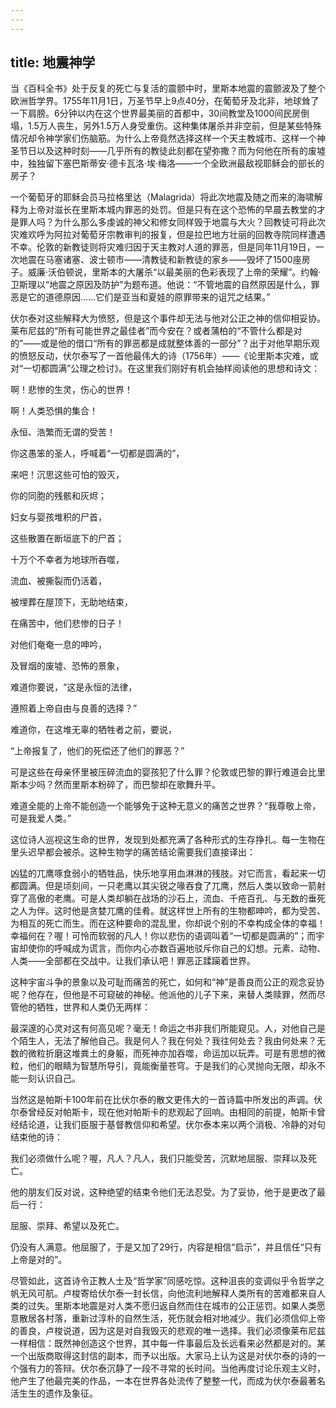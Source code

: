 ```yaml
---
---
---
```

title: 地震神学
---




当《百科全书》处于反复的死亡与复活的震颤中时，里斯本地震的震颤波及了整个欧洲哲学界。1755年11月1日，万圣节早上9点40分，在葡萄牙及北非，地球耸了一下肩膀。6分钟以内在这个世界最美丽的首都中，30间教堂及1000间民房倒塌，1.5万人丧生，另外1.5万人身受重伤。这种集体屠杀并非空前，但是某些特殊情况却令神学家们伤脑筋。为什么上帝竟然选择这样一个天主教城市、这样一个神圣节日以及这种时刻——几乎所有的教徒此刻都在望弥撒？而为何他在所有的废墟中，独独留下塞巴斯蒂安·德卡瓦洛·埃·梅洛——一个全欧洲最敌视耶稣会的部长的房子？

一个葡萄牙的耶稣会员马拉格里达（Malagrida）将此次地震及随之而来的海啸解释为上帝对滋长在里斯本城内罪恶的处罚。但是只有在这个恐怖的早晨去教堂的才是罪人吗？为什么那么多虔诚的神父和修女同样毁于地震与大火？回教徒可将此次灾难欢呼为阿拉对葡萄牙宗教审判的报复，但是拉巴地方壮丽的回教寺院同样遭遇不幸。伦敦的新教徒则将灾难归因于天主教对人道的罪恶，但是同年11月19日，一次地震在马塞诸塞、波士顿市——清教徒和新教徒的家乡——毁坏了1500座房子。威廉·沃伯顿说，里斯本的大屠杀“以最美丽的色彩表现了上帝的荣耀”。约翰·卫斯理以“地震之原因及防护”为题布道。他说：“不管地震的自然原因是什么，罪恶是它的道德原因……它们是亚当和夏娃的原罪带来的诅咒之结果。”

伏尔泰对这些解释大为愤怒，但是这个事件却无法与他对公正之神的信仰相妥协。莱布尼兹的“所有可能世界之最佳者”而今安在？或者蒲柏的“不管什么都是对的”——或是他的借口“所有的罪恶都是成就整体善的一部分”？出于对他早期乐观的愤怒反动，伏尔泰写了一首他最伟大的诗（1756年）——《论里斯本灾难，或对“一切都圆满”公理之检讨》。在这里我们刚好有机会抽样阅读他的思想和诗文：

啊！悲惨的生灵，伤心的世界！

啊！人类恐惧的集合！

永恒、浩繁而无谓的受苦！

你这愚笨的圣人，呼喊着“一切都是圆满的”，

来吧！沉思这些可怕的毁灭，

你的同胞的残骸和灰烬；

妇女与婴孩堆积的尸首，

这些散置在断垣底下的尸首；

十万个不幸者为地球所吞噬，

流血、被撕裂而仍活着，

被埋葬在屋顶下，无助地结束，

在痛苦中，他们悲惨的日子！

对他们奄奄一息的呻吟，

及冒烟的废墟、恐怖的景象，

难道你要说，“这是永恒的法律，

遵照着上帝自由与良善的选择？”

难道你，在这堆无辜的牺牲者之前，要说，

“上帝报复了，他们的死偿还了他们的罪恶？”



可是这些在母亲怀里被压碎流血的婴孩犯了什么罪？伦敦或巴黎的罪行难道会比里斯本少吗？然而里斯本粉碎了，而巴黎却在歌舞升平。

难道全能的上帝不能创造一个能够免于这种无意义的痛苦之世界？“我尊敬上帝，可是我爱人类。”

这位诗人巡视这生命的世界，发现到处都充满了各种形式的生存挣扎。每一生物在里头迟早都会被杀。这种生物学的痛苦结论需要我们直接译出：

凶猛的兀鹰啄食弱小的牺牲品，快乐地享用血淋淋的残肢。对它而言，看起来一切都圆满。但是顷刻间，一只老鹰以其尖锐之喙吞食了兀鹰，然后人类以致命一箭射穿了高傲的老鹰。可是人类却躺在战场的沙石上，流血、千疮百孔、与无数的垂死之人为伴。这时他是贪婪兀鹰的佳肴。就这样世上所有的生物都呻吟，都为受苦、为相互的死亡而生。而在这种要命的混乱里，你却说个别的不幸构成全体的幸福！幸福何在？喔！可怜而软弱的凡人！你以悲伤的语调叫着“一切都是圆满的”；而宇宙却使你的呼喊成为谎言，而你内心亦数百遍地驳斥你自己的幻想。元素、动物、人类——全部都在交战中。让我们承认吧！罪恶正蹂躏着世界。



这种宇宙斗争的景象以及可耻而痛苦的死亡，如何和“神”是善良而公正的观念妥协呢？他存在，但他是不可窥破的神秘。他派他的儿子下来，来替人类赎罪，然而尽管他的牺牲，世界和人类仍无两样：

最深邃的心灵对这有何高见呢？毫无！命运之书非我们所能窥见。人，对他自己是个陌生人，无法了解他自己。我是何人？我在何处？我往何处去？我由何处来？无数的微粒折磨这堆粪土的身躯，而死神亦加吞噬，命运加以玩弄。可是有思想的微粒，他们的眼睛为智慧所导引，竟能衡量苍穹。于是我们的心灵抛向无限，却永不能一刻认识自己。



当然这是帕斯卡100年前在比伏尔泰的散文更伟大的一首诗篇中所发出的声调。伏尔泰曾经反对帕斯卡，现在他对帕斯卡的悲观起了回响。由相同的前提，帕斯卡曾经结论道，让我们臣服于基督教信仰和希望。伏尔泰本来以两个消极、冷静的对句结束他的诗：

我们必须做什么呢？喔，凡人？凡人，我们只能受苦，沉默地屈服、崇拜以及死亡。



他的朋友们反对说，这种绝望的结束令他们无法忍受。为了妥协，他于是更改了最后一行：

屈服、崇拜、希望以及死亡。



仍没有人满意。他屈服了，于是又加了29行，内容是相信“启示”，并且信任“只有上帝是对的”。

尽管如此，这首诗令正教人士及“哲学家”同感吃惊。这种沮丧的变调似乎令哲学之帆无风可航。卢梭寄给伏尔泰一封长信，向他流利地解释人类所有的苦难都来自人类的过失。里斯本地震是对人类不愿归返自然而住在城市的公正惩罚。如果人类愿意散居各村落，重新过淳朴的自然生活，死伤就会相对地减少。我们必须信仰上帝的善良，卢梭说道，因为这是对自我毁灭的悲观的唯一选择。我们必须像莱布尼兹一样相信：既然神创造这个世界，其中每一件事最后及长远看来必然都是对的。某一个出版商取得这封信的副本，而予以出版。大家马上认为这是对伏尔泰的诗的一个强有力的答辩。伏尔泰沉静了一段不寻常的长时间。当他再度讨论乐观主义时，他产生了他最完美的作品，一本在世界各处流传了整整一代，而成为伏尔泰最著名活生生的遗作及象征。